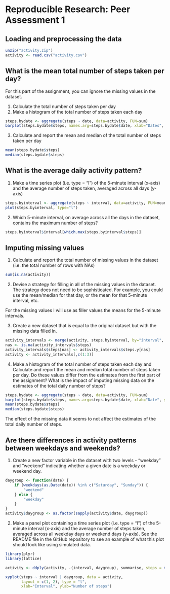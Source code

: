 # Reproducible Research: Peer Assessment 1

## Loading and preprocessing the data

```r
unzip("activity.zip")
activity <- read.csv("activity.csv")
```


## What is the mean total number of steps taken per day?

For this part of the assignment, you can ignore the missing values in the dataset.

1. Calculate the total number of steps taken per day
2. Make a histogram of the total number of steps taken each day

```r
steps.bydate <- aggregate(steps ~ date, data=activity, FUN=sum)
barplot(steps.bydate$steps, names.arg=steps.bydate$date, xlab="Dates", ylab="# of steps")
```

3. Calculate and report the mean and median of the total number of steps taken per day

```r
mean(steps.bydate$steps)
median(steps.bydate$steps)
```

## What is the average daily activity pattern?

1. Make a time series plot (i.e. type = "l") of the 5-minute interval (x-axis) and the average number of steps taken, averaged across all days (y-axis)

```r
steps.byinterval <- aggregate(steps ~ interval, data=activity, FUN=mean)
plot(steps.byinterval, type="l")
```

2. Which 5-minute interval, on average across all the days in the dataset, contains the maximum number of steps?

```r
steps.byinterval$interval[which.max(steps.byinterval$steps)]
```


## Imputing missing values

1. Calculate and report the total number of missing values in the dataset (i.e. the total number of rows with NAs)   

```r
sum(is.na(activity))
```

2. Devise a strategy for filling in all of the missing values in the dataset. The strategy does not need to be sophisticated. For example, you could use the mean/median for that day, or the mean for that 5-minute interval, etc.   

For the missing values I will use as filler values the means for the 5-minute intervals.

3. Create a new dataset that is equal to the original dataset but with the missing data filled in.   

```r
activity_intervals <- merge(activity, steps.byinterval, by="interval", suffixes=c("",".y"))
nas <- is.na(activity_intervals$steps)
activity_intervals$steps[nas] <- activity_intervals$steps.y[nas]
activity <- activity_intervals[,c(1:3)]
```

4. Make a histogram of the total number of steps taken each day and Calculate and report the mean and median total number of steps taken per day. Do these values differ from the estimates from the first part of the assignment? What is the impact of imputing missing data on the estimates of the total daily number of steps?

```r
steps.bydate <- aggregate(steps ~ date, data=activity, FUN=sum)
barplot(steps.bydate$steps, names.arg=steps.bydate$date, xlab="Date", ylab="Steps")
mean(steps.bydate$steps)
median(steps.bydate$steps)
```

The effect of the missing data it seems to not affect the estimates of the total daily number of steps.

## Are there differences in activity patterns between weekdays and weekends?

1. Create a new factor variable in the dataset with two levels - "weekday" and "weekend" indicating whether a given date is a weekday or weekend day.

```r
daygroup <- function(date) {
    if (weekdays(as.Date(date)) %in% c("Saturday", "Sunday")) {
        "weekend"
    } else {
        "weekday"
    }
}
activity$daygroup <- as.factor(sapply(activity$date, daygroup))
```

2. Make a panel plot containing a time series plot (i.e. type = "l") of the 5-minute interval (x-axis) and the average number of steps taken, averaged across all weekday days or weekend days (y-axis). See the README file in the GitHub repository to see an example of what this plot should look like using simulated data.

```r
library(plyr)
library(lattice)

activity <- ddply(activity, .(interval, daygroup), summarise, steps = mean(steps))

xyplot(steps ~ interval | daygroup, data = activity,
       layout = c(1, 2), type = "l", 
       xlab="Interval", ylab="Number of steps")

```

